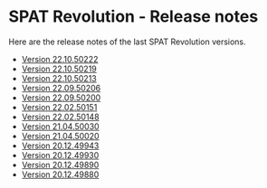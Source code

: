 # SPAT Revolution - Release notes

Here are the release notes of the last SPAT Revolution versions.

- [Version 22.10.50222](Appendix_D_release_notes/Appendix_D_release_notes_50222.md)
- [Version 22.10.50219](Appendix_D_release_notes/Appendix_D_release_notes_50219.md)
- [Version 22.10.50213](Appendix_D_release_notes/Appendix_D_release_notes_50213.md)
- [Version 22.09.50206](Appendix_D_release_notes/Appendix_D_release_notes_50206.md)
- [Version 22.09.50200](Appendix_D_release_notes/Appendix_D_release_notes_50200.md)
- [Version 22.02.50151](Appendix_D_release_notes/Appendix_D_release_notes_50151.md)
- [Version 22.02.50148](Appendix_D_release_notes/Appendix_D_release_notes_50148.md)
- [Version 21.04.50030](Appendix_D_release_notes/Appendix_D_release_notes_50030.md)
- [Version 21.04.50020](Appendix_D_release_notes/Appendix_D_release_notes_50020.md)
- [Version 20.12.49943](Appendix_D_release_notes/Appendix_D_release_notes_49943.md)
- [Version 20.12.49930](Appendix_D_release_notes/Appendix_D_release_notes_49930.md)
- [Version 20.12.49890](Appendix_D_release_notes/Appendix_D_release_notes_49890.md)
- [Version 20.12.49880](Appendix_D_release_notes/Appendix_D_release_notes_49880.md)







